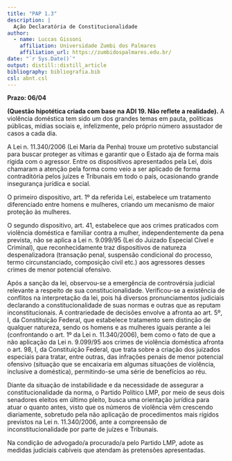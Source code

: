 ```yaml
---
title: "PAP 1.3"
description: |
  Ação Declaratória de Constitucionalidade
author: 
  - name: Luccas Gissoni
    affiliation: Universidade Zumbi dos Palmares
    affiliation_url: https://zumbidospalmares.edu.br/
date: "`r Sys.Date()`"
output: distill::distill_article
bibliography: bibliografia.bib
csl: abnt.csl
---
```


**Prazo: 06/04**  

**(Questão hipotética criada com base na ADI 19. Não reflete a realidade).** A violência doméstica tem sido um dos grandes temas em pauta, políticas públicas, mídias sociais e, infelizmente, pelo próprio número assustador de casos a cada dia.  

A Lei n. 11.340/2006 (Lei Maria da Penha) trouxe um protetivo substancial para buscar proteger as vítimas e garantir que o Estado aja de forma mais rígida com o agressor. Entre os dispositivos apresentados pela Lei, dois chamaram a atenção pela forma como veio a ser aplicado de forma contraditória pelos juízes e Tribunais em todo o país, ocasionando grande insegurança jurídica e social.  

O primeiro dispositivo, art. 1º da referida Lei, estabelece um tratamento diferenciado entre homens e mulheres, criando um mecanismo de maior proteção às mulheres.  

O segundo dispositivo, art. 41, estabelece que aos crimes praticados com violência doméstica e familiar contra a mulher, independentemente da pena prevista, não se aplica a Lei n. 9.099/95 (Lei do Juizado Especial Cível e Criminal), que reconhecidamente traz dispositivos de natureza despenalizadora (transação penal, suspensão condicional do processo, termo circunstanciado, composição civil etc.) aos agressores desses crimes de menor potencial ofensivo.  

Após a sanção da lei, observou-se a emergência de controvérsia judicial relevante a respeito de sua constitucionalidade. Verificou-se a existência de conflitos na interpretação da lei, pois há diversos pronunciamentos judiciais declarando a constitucionalidade de suas normas e outras que as reputam inconstitucionais. A contrariedade de decisões envolve a afronta ao art. 5º, I, da Constituição Federal, que estabelece tratamento sem distinção de qualquer natureza, sendo os homens e as mulheres iguais perante a lei (confrontando o art. 1º da Lei n. 11.340/2006), bem como o fato de que a não aplicação da Lei n. 9.099/95 aos crimes de violência doméstica afronta o art. 98, I, da Constituição Federal, que trata sobre a criação dos juizados especiais para tratar, entre outras, das infrações penais de menor potencial ofensivo (situação que se encaixaria em algumas situações de violência, inclusive a doméstica), permitindo-se uma série de benefícios ao réu.  

Diante da situação de instabilidade e da necessidade de assegurar a constitucionalidade da norma, o Partido Político LMP, por meio de seus dois senadores eleitos em último pleito, busca uma orientação jurídica para atuar o quanto antes, visto que os números de violência vêm crescendo diariamente, sobretudo pela não aplicação de procedimentos mais rígidos previstos na Lei n. 11.340/2006, ante a compreensão de inconstitucionalidade por parte de juízes e Tribunais.  

Na condição de advogado/a procurado/a pelo Partido LMP, adote as medidas judiciais cabíveis que atendam às pretensões apresentadas.